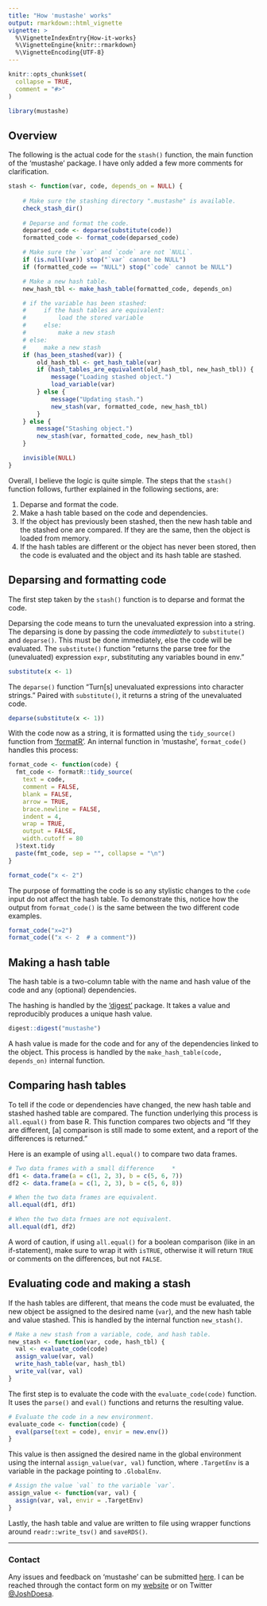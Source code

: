 ```yaml
---
title: "How 'mustashe' works"
output: rmarkdown::html_vignette
vignette: >
  %\VignetteIndexEntry{How-it-works}
  %\VignetteEngine{knitr::rmarkdown}
  %\VignetteEncoding{UTF-8}
---
```


```r
knitr::opts_chunk$set(
  collapse = TRUE,
  comment = "#>"
)
```

```r
library(mustashe)
```

## Overview

The following is the actual code for the `stash()` function, the main function of the 'mustashe' package.
I have only added a few more comments for clarification.

```r
stash <- function(var, code, depends_on = NULL) {
    
    # Make sure the stashing directory ".mustashe" is available.
    check_stash_dir()
    
    # Deparse and format the code.
    deparsed_code <- deparse(substitute(code))
    formatted_code <- format_code(deparsed_code)

    # Make sure the `var` and `code` are not `NULL`.
    if (is.null(var)) stop("`var` cannot be NULL")
    if (formatted_code == "NULL") stop("`code` cannot be NULL")

    # Make a new hash table.
    new_hash_tbl <- make_hash_table(formatted_code, depends_on)

    # if the variable has been stashed:
    #     if the hash tables are equivalent:
    #         load the stored variable
    #     else:
    #         make a new stash
    # else:
    #     make a new stash
    if (has_been_stashed(var)) {
        old_hash_tbl <- get_hash_table(var)
        if (hash_tables_are_equivalent(old_hash_tbl, new_hash_tbl)) {
            message("Loading stashed object.")
            load_variable(var)
        } else {
            message("Updating stash.")
            new_stash(var, formatted_code, new_hash_tbl)
        }
    } else {
        message("Stashing object.")
        new_stash(var, formatted_code, new_hash_tbl)
    }

    invisible(NULL)
}
```

Overall, I believe the logic is quite simple.
The steps that the `stash()` function follows, further explained in the following sections, are:

1. Deparse and format the code.
2. Make a hash table based on the code and dependencies.
3. If the object has previously been stashed, then the new hash table and the stashed one are compared. If they are the same, then the object is loaded from memory.
4. If the hash tables are different or the object has never been stored, then the code is evaluated and the object and its hash table are stashed.


## Deparsing and formatting code

The first step taken by the `stash()` function is to deparse and format the code.

Deparsing the code means to turn the unevaluated expression into a string.
The deparsing is done by passing the code *immediately* to `substitute()` and `deparse()`.
This must be done immediately, else the code will be evaluated.
The `substitute()` function "returns the parse tree for the (unevaluated) expression `expr`, substituting any variables bound in env."

```r
substitute(x <- 1)
```

The `deparse()` function "Turn[s] unevaluated expressions into character strings."
Paired with `substitute()`, it returns a string of the unevaluated code.

```r
deparse(substitute(x <- 1))
```

With the code now as a string, it is formatted using the `tidy_source()` function from ['formatR'](https://CRAN.R-project.org/package=formatR).
An internal function in 'mustashe', `format_code()` handles this process:

```r
format_code <- function(code) {
  fmt_code <- formatR::tidy_source(
    text = code,
    comment = FALSE,
    blank = FALSE,
    arrow = TRUE,
    brace.newline = FALSE,
    indent = 4,
    wrap = TRUE,
    output = FALSE,
    width.cutoff = 80
  )$text.tidy
  paste(fmt_code, sep = "", collapse = "\n")
}

format_code("x <- 2")
```

The purpose of formatting the code is so any stylistic changes to the `code` input do not affect the hash table.
To demonstrate this, notice how the output from `format_code()` is the same between the two different code examples.

```r
format_code("x=2")
format_code(("x <- 2  # a comment"))
```


## Making a hash table

The hash table is a two-column table with the name and hash value of the code and any (optional) dependencies.

The hashing is handled by the ['digest'](https://CRAN.R-project.org/package=digest) package.
It takes a value and reproducibly produces a unique hash value.

```r
digest::digest("mustashe")
```

A hash value is made for the code and for any of the dependencies linked to the object.
This process is handled by the `make_hash_table(code, depends_on)` internal function.


## Comparing hash tables

To tell if the code or dependencies have changed, the new hash table and stashed hashed table are compared.
The function underlying this process is `all.equal()` from base R.
This function compares two objects and "If they are different, [a] comparison is still made to some extent, and a report of the differences is returned."

Here is an example of using `all.equal()` to compare two data frames.

```r
# Two data frames with a small difference     *
df1 <- data.frame(a = c(1, 2, 3), b = c(5, 6, 7))
df2 <- data.frame(a = c(1, 2, 3), b = c(5, 6, 8))

# When the two data frames are equivalent.
all.equal(df1, df1)

# When the two data frmaes are not equivalent.
all.equal(df1, df2)
```

A word of caution, if using `all.equal()` for a boolean comparison (like in an if-statement), make sure to wrap it with `isTRUE`, otherwise it will return `TRUE` or comments on the differences, but not `FALSE`.


## Evaluating code and making a stash

If the hash tables are different, that means the code must be evaluated, the new object be assigned to the desired name (`var`), and the new hash table and value stashed.
This is handled by the  internal function `new_stash()`.

```r
# Make a new stash from a variable, code, and hash table.
new_stash <- function(var, code, hash_tbl) {
  val <- evaluate_code(code)
  assign_value(var, val)
  write_hash_table(var, hash_tbl)
  write_val(var, val)
}
```

The first step is to evaluate the code with the `evaluate_code(code)` function.
It uses the `parse()` and `eval()` functions and returns the resulting value.

```r
# Evaluate the code in a new environment.
evaluate_code <- function(code) {
  eval(parse(text = code), envir = new.env())
}
```

This value is then assigned the desired name in the global environment using the internal `assign_value(var, val)` function, where `.TargetEnv` is a variable in the package pointing to `.GlobalEnv`.

```r
# Assign the value `val` to the variable `var`.
assign_value <- function(var, val) {
  assign(var, val, envir = .TargetEnv)
}
```

Lastly, the hash table  and value are written to file using wrapper functions around `readr::write_tsv()` and `saveRDS()`.

---

### Contact

Any issues and feedback  on 'mustashe' can be submitted [here](https://github.com/jhrcook/mustashe/issues).
I can be reached through the contact form on my [website](https://joshuacook.netlify.com) or on Twitter [\@JoshDoesa](https://twitter.com/JoshDoesa).
